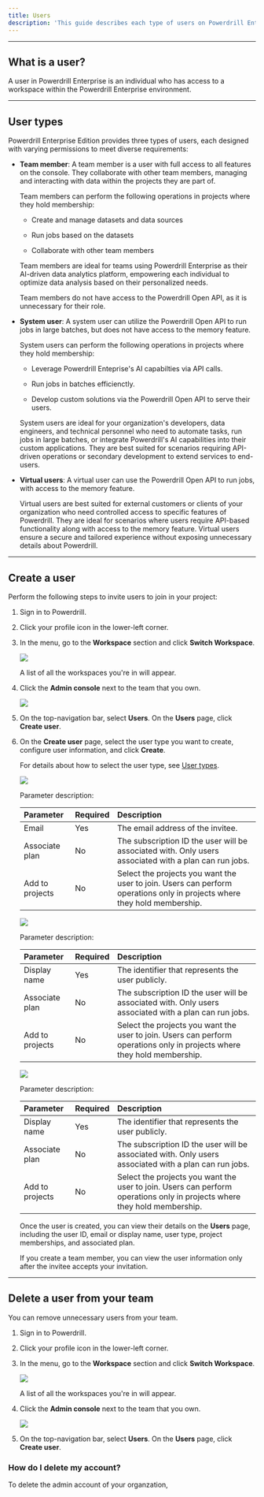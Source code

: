 ```yaml
---
title: Users
description: 'This guide describes each type of users on Powerdrill Enterprise and how to manage them'
---
```



---


## What is a user?

A user in Powerdrill Enterprise is an individual who has access to a workspace within the Powerdrill Enterprise environment. 


---


## User types

Powerdrill Enterprise Edition provides three types of users, each designed with varying permissions to meet diverse requirements:

- **Team member**: A team member is a user with full access to all features on the console. They collaborate with other team members, managing and interacting with data within the projects they are part of. 

    Team members can perform the following operations in projects where they hold membership:

    - Create and manage datasets and data sources

    - Run jobs based on the datasets

    - Collaborate with other team members



    <Tip>
    Team members are ideal for teams using Powerdrill Enterprise as their AI-driven data analytics platform, empowering each individual to optimize data analysis based on their personalized needs.

    Team members do not have access to the Powerdrill Open API, as it is unnecessary for their role.
    </Tip>

- **System user**: A system user can utilize the Powerdrill Open API to run jobs in large batches, but does not have access to the memory feature.

    System users can perform the following operations in projects where they hold membership:

    - Leverage Powerdrill Enteprise's AI capabilties via API calls.

    - Run jobs in batches efficienctly.

    - Develop custom solutions via the Powerdrill Open API to serve their users.

    <Tip>
    System users are ideal for your organization's developers, data engineers, and technical personnel who need to automate tasks, run jobs in large batches, or integrate Powerdrill's AI capabilities into their custom applications. They are best suited for scenarios requiring API-driven operations or secondary development to extend services to end-users.
    </Tip>

- **Virtual users**: A virtual user can use the Powerdrill Open API to run jobs, with access to the memory feature. 

    <Tip>
    Virtual users are best suited for external customers or clients of your organization who need controlled access to specific features of Powerdrill. They are ideal for scenarios where users require API-based functionality along with access to the memory feature. Virtual users ensure a secure and tailored experience without exposing unnecessary details about Powerdrill.
    </Tip>    






---

## Create a user

Perform the following steps to invite users to join in your project:

1. Sign in to Powerdrill.

2. Click your profile icon in the lower-left corner.

3. In the menu, go to the **Workspace** section and click **Switch Workspace**.

    <Frame>
      <img src="/enterprise/img/switch-workspace.png" style={{ borderRadius: '0.5rem' }} />
    </Frame>

    A list of all the workspaces you're in will appear.

4. Click the **Admin console** next to the team that you own.

    <Frame>
      <img src="/enterprise/img/enter-admin.png" style={{ borderRadius: '0.5rem' }} />
    </Frame>

5. On the top-navigation bar, select **Users**. On the **Users** page, click **Create user**.

6. On the **Create user** page, select the user type you want to create, configure user information, and click **Create**.

    For details about how to select the user type, see [User types](#user-types).

    <Tabs>
     <Tab title="Create a team member">
      <Frame>
        <img src="/enterprise/img/create-team-member.png" style={{ borderRadius: '0.5rem' }} />
      </Frame>

      Parameter description:

      | Parameter | Required | Description |
      | :- | :- | :- |
      | Email | Yes | The email address of the invitee. |
      | Associate plan | No | The subscription ID the user will be associated with. Only users  associated with a plan can run jobs. |
      | Add to projects | No | Select the projects you want the user to join. Users can perform operations only in projects where they hold membership. |

     </Tab>

     <Tab title="Create a system user">
      <Frame>
       <img src="/enterprise/img/create-system-user.png" style={{ borderRadius: '0.5rem' }} />
      </Frame>

      Parameter description:

      | Parameter | Required | Description |
      | :- | :- | :- |
      | Display name | Yes | The identifier that represents the user publicly. |
      | Associate plan | No | The subscription ID the user will be associated with. Only users  associated with a plan can run jobs. |
      | Add to projects | No | Select the projects you want the user to join. Users can perform operations only in projects where they hold membership. |

     </Tab>
     <Tab title="Create a virtual user">
      <Frame>
       <img src="/enterprise/img/create-virtual-user.png" style={{ borderRadius: '0.5rem' }} />
      </Frame>
      
      Parameter description:

      | Parameter | Required | Description |
      | :- | :- | :- |
      | Display name | Yes | The identifier that represents the user publicly. |
      | Associate plan | No | The subscription ID the user will be associated with. Only users  associated with a plan can run jobs. |
      | Add to projects | No | Select the projects you want the user to join. Users can perform operations only in projects where they hold membership. |

     </Tab>
    </Tabs>

    Once the user is created, you can view their details on the **Users** page, including the user ID, email or display name, user type, project memberships, and associated plan.

    <Info>
    If you create a team member, you can view the user information only after the invitee accepts your invitation.
    </Info>


---

## Delete a user from your team

You can remove unnecessary users from your team.

1. Sign in to Powerdrill.

2. Click your profile icon in the lower-left corner.

3. In the menu, go to the **Workspace** section and click **Switch Workspace**.

    <Frame>
      <img src="/enterprise/img/switch-workspace.png" style={{ borderRadius: '0.5rem' }} />
    </Frame>

    A list of all the workspaces you're in will appear.

4. Click the **Admin console** next to the team that you own.

    <Frame>
      <img src="/enterprise/img/enter-admin.png" style={{ borderRadius: '0.5rem' }} />
    </Frame>

5. On the top-navigation bar, select **Users**. On the **Users** page, click **Create user**.



### How do I delete my account?

To delete the admin account of your organzation, 






